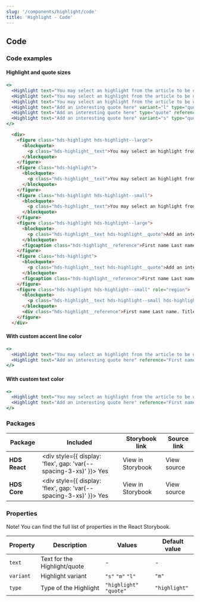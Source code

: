 ```yaml
---
slug: '/components/highlight/code'
title: 'Highlight - Code'
---
```




## Code

### Code examples

#### Highlight and quote sizes

<Playground>


```jsx
<>
  <Highlight text="You may select an highlight from the article to be displayed here. Select an excerpt that you want the user to pay attention to." variant="l"/>
  <Highlight text="You may select an highlight from the article to be displayed here. Select an excerpt that you want the user to pay attention to."/>
  <Highlight text="You may select an highlight from the article to be displayed here. Select an excerpt that you want the user to pay attention to." variant="s"/>
  <Highlight text="Add an interesting quote here" variant="l" type="quote" reference="First name Last name. Title."/>
  <Highlight text="Add an interesting quote here" type="quote" reference="First name Last name. Title."/>
  <Highlight text="Add an interesting quote here" variant="s" type="quote" reference="First name Last name. Title."/>
</>
```

```html
  <div>
    <figure class="hds-highlight hds-highlight--large">
      <blockquote>
        <p class="hds-highlight__text">You may select an highlight from the article to be displayed here. Select an excerpt that you want the user to pay attention to.</p>
      </blockquote>
    </figure>
    <figure class="hds-highlight">
      <blockquote>
        <p class="hds-highlight__text">You may select an highlight from the article to be displayed here. Select an excerpt that you want the user to pay attention to.</p>
      </blockquote>
    </figure>
    <figure class="hds-highlight hds-highlight--small">
      <blockquote>
        <p class="hds-highlight__text">You may select an highlight from the article to be displayed here. Select an excerpt that you want the user to pay attention to.</p>
      </blockquote>
    </figure>
    <figure class="hds-highlight hds-highlight--large">
      <blockquote>
        <p class="hds-highlight__text hds-highlight__quote">Add an interesting quote here</p>
      </blockquote>
      <figcaption class="hds-highlight__reference">First name Last name. Title.</figcaption>    
    </figure>
    <figure class="hds-highlight">
      <blockquote>
        <p class="hds-highlight__text hds-highlight__quote">Add an interesting quote here</p>
      </blockquote>
      <figcaption class="hds-highlight__reference">First name Last name. Title.</figcaption>
    </figure>
    <figure class="hds-highlight hds-highlight--small" role="region">
      <blockquote>
        <p class="hds-highlight__text hds-highlight--small hds-highlight__quote">Add an interesting quote here</p>
      </blockquote>
      <div class="hds-highlight__reference">First name Last name. Title.</div>
    </figure>
  </div>
```

</Playground>


#### With custom accent line color

<Playground>


```jsx
<>
  <Highlight text="You may select an highlight from the article to be displayed here. Select an excerpt that you want the user to pay attention to." theme={{'--accent-line-color':'#00005e'}}/>
  <Highlight text="Add an interesting quote here" reference="First name Last name. Title." type="quote"  theme={{'--accent-line-color':'#00005e'}}/>
</>
```

</Playground>

#### With custom text color

<Playground>


```jsx
<>
  <Highlight text="You may select an highlight from the article to be displayed here. Select an excerpt that you want the user to pay attention to."  theme={{'--text-color':'#00005e'}}/>
  <Highlight text="Add an interesting quote here" reference="First name Last name. Title." type="quote"  theme={{'--text-color':'#00005e'}}/>
</>
```

</Playground>

### Packages

| Package       | Included                                                                                        | Storybook link                                                                                                   | Source link                                                                                                                                                        |
| ------------- | ----------------------------------------------------------------------------------------------- | ---------------------------------------------------------------------------------------------------------------- | ------------------------------------------------------------------------------------------------------------------------------------------------------------------ |
| **HDS React** | <div style={{ display: 'flex', gap: 'var(--spacing-3-xs)' }}><IconCheckCircleFill /> Yes </div> | <Link openInNewTab openInNewTabAriaLabel="Opens in a new tab" href="/storybook/react/?path=?path=/story/components-highlight--default-highlight">View in Storybook</Link> | <ExternalLink openInNewTab openInNewTabAriaLabel="Opens in a new tab" href="https://github.com/City-of-Helsinki/helsinki-design-system/blob/master/packages/react/src/components/card/Card.tsx">View source</ExternalLink> |
| **HDS Core**  | <div style={{ display: 'flex', gap: 'var(--spacing-3-xs)' }}><IconCheckCircleFill /> Yes </div> | <Link openInNewTab openInNewTabAriaLabel="Opens in a new tab" href="/storybook/core/?path=/story/components-highlight--default-highlight">View in Storybook</Link>        | <ExternalLink openInNewTab openInNewTabAriaLabel="Opens in a new tab" href="https://github.com/City-of-Helsinki/helsinki-design-system/tree/master/packages/core/src/components/card">View source</ExternalLink>           |

### Properties

Note! You can find the full list of properties in the <Link openInNewTab openInNewTabAriaLabel="Opens in a new tab" href="/storybook/react/?path=?path=/story/components-highlight--default-highlight">React Storybook.</Link>

| Property  | Description                     | Values                        | Default value |
| --------- | ------------------------------- | ----------------------------- | ------------- |
| `text`    | Text for the Highlight/quote    | -                             | -             |
| `variant` | Highlight variant               | `"s"` `"m"` `"l"`             | `"m"`         | 
| `type`    | Type of the Highlight           | `"highlight"` `"quote"`       | `"highlight"` |
